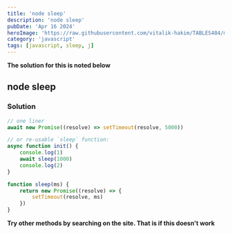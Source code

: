 ```yaml
---
title: 'node sleep'
description: 'node sleep'
pubDate: 'Apr 16 2024'
heroImage: 'https://raw.githubusercontent.com/vitalik-hakim/TABLES404/main/error_b/JavaScript.png'
category: 'javascript'
tags: [javascript, sleep, j]
---
```


**The solution for this is noted below**

## node sleep

### Solution

```javascript
// one liner
await new Promise((resolve) => setTimeout(resolve, 5000))

// or re-usable `sleep` function:
async function init() {
	console.log(1)
	await sleep(1000)
	console.log(2)
}

function sleep(ms) {
	return new Promise((resolve) => {
		setTimeout(resolve, ms)
	})
}
```

**Try other methods by searching on the site. That is if this doesn't work**
